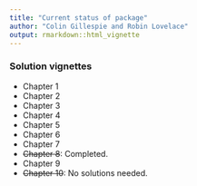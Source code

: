 ```yaml
---
title: "Current status of package"
author: "Colin Gillespie and Robin Lovelace"
output: rmarkdown::html_vignette
---
```



### Solution vignettes

  * Chapter 1
  * Chapter 2
  * Chapter 3
  * Chapter 4
  * Chapter 5
  * Chapter 6
  * Chapter 7
  * ~~Chapter 8~~: Completed.
  * Chapter 9
  * ~~Chapter 10~~: No solutions needed.
